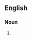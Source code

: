 {{also|ballbearings}}

==English==

===Noun===
{{head|en|noun plural form|head=[[ball]] [[bearing]]s}}

# {{plural of|ball bearing|lang=en}}